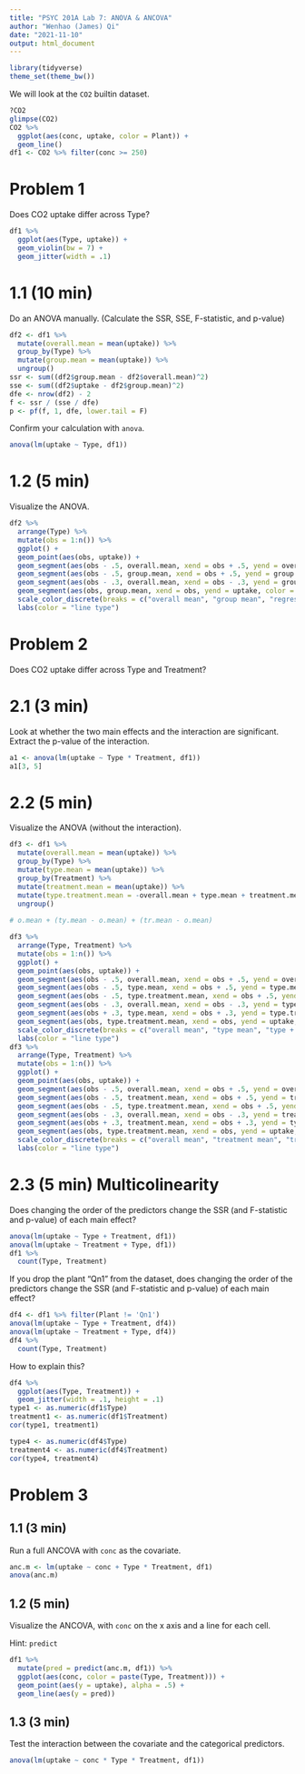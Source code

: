 ```yaml
---
title: "PSYC 201A Lab 7: ANOVA & ANCOVA"
author: "Wenhao (James) Qi"
date: "2021-11-10"
output: html_document
---
```

  
```r
library(tidyverse)
theme_set(theme_bw())
```

We will look at the `CO2` builtin dataset.

```r
?CO2
glimpse(CO2)
CO2 %>%
  ggplot(aes(conc, uptake, color = Plant)) +
  geom_line()
df1 <- CO2 %>% filter(conc >= 250)
```

# Problem 1

Does CO2 uptake differ across Type?

```r
df1 %>%
  ggplot(aes(Type, uptake)) +
  geom_violin(bw = 7) +
  geom_jitter(width = .1)
```

# 1.1 (10 min)

Do an ANOVA manually.  (Calculate the SSR, SSE, F-statistic, and p-value)

```r
df2 <- df1 %>% 
  mutate(overall.mean = mean(uptake)) %>% 
  group_by(Type) %>% 
  mutate(group.mean = mean(uptake)) %>% 
  ungroup()
ssr <- sum((df2$group.mean - df2$overall.mean)^2)
sse <- sum((df2$uptake - df2$group.mean)^2)
dfe <- nrow(df2) - 2
f <- ssr / (sse / dfe)
p <- pf(f, 1, dfe, lower.tail = F)
```

Confirm your calculation with `anova`.

```r
anova(lm(uptake ~ Type, df1))
```

# 1.2 (5 min)

Visualize the ANOVA.

```r
df2 %>%
  arrange(Type) %>%
  mutate(obs = 1:n()) %>%
  ggplot() +
  geom_point(aes(obs, uptake)) +
  geom_segment(aes(obs - .5, overall.mean, xend = obs + .5, yend = overall.mean, color = "overall mean"), size = 1) +
  geom_segment(aes(obs - .5, group.mean, xend = obs + .5, yend = group.mean, color = "group mean"), size = 1) +
  geom_segment(aes(obs - .3, overall.mean, xend = obs - .3, yend = group.mean, color = "regression")) +
  geom_segment(aes(obs, group.mean, xend = obs, yend = uptake, color = "error")) +
  scale_color_discrete(breaks = c("overall mean", "group mean", "regression", "error")) +
  labs(color = "line type")
```

# Problem 2

Does CO2 uptake differ across Type and Treatment?

# 2.1 (3 min)

Look at whether the two main effects and the interaction are significant. Extract the p-value of the interaction.

```r
a1 <- anova(lm(uptake ~ Type * Treatment, df1))
a1[3, 5]
```

# 2.2 (5 min)

Visualize the ANOVA (without the interaction).

```r
df3 <- df1 %>% 
  mutate(overall.mean = mean(uptake)) %>% 
  group_by(Type) %>% 
  mutate(type.mean = mean(uptake)) %>% 
  group_by(Treatment) %>% 
  mutate(treatment.mean = mean(uptake)) %>% 
  mutate(type.treatment.mean = -overall.mean + type.mean + treatment.mean) %>% 
  ungroup()
  
# o.mean + (ty.mean - o.mean) + (tr.mean - o.mean)

df3 %>%
  arrange(Type, Treatment) %>%
  mutate(obs = 1:n()) %>%
  ggplot() +
  geom_point(aes(obs, uptake)) +
  geom_segment(aes(obs - .5, overall.mean, xend = obs + .5, yend = overall.mean, color = "overall mean"), size = 1) +
  geom_segment(aes(obs - .5, type.mean, xend = obs + .5, yend = type.mean, color = "type mean"), size = 1) +
  geom_segment(aes(obs - .5, type.treatment.mean, xend = obs + .5, yend = type.treatment.mean, color = "type + treatment mean"), size = 1) +
  geom_segment(aes(obs - .3, overall.mean, xend = obs - .3, yend = type.mean, color = "regression type")) +
  geom_segment(aes(obs + .3, type.mean, xend = obs + .3, yend = type.treatment.mean, color = "regression treatment")) +
  geom_segment(aes(obs, type.treatment.mean, xend = obs, yend = uptake, color = "error")) +
  scale_color_discrete(breaks = c("overall mean", "type mean", "type + treatment mean", "regression type", "regression treatment", "error")) +
  labs(color = "line type")
df3 %>%
  arrange(Type, Treatment) %>%
  mutate(obs = 1:n()) %>%
  ggplot() +
  geom_point(aes(obs, uptake)) +
  geom_segment(aes(obs - .5, overall.mean, xend = obs + .5, yend = overall.mean, color = "overall mean"), size = 1) +
  geom_segment(aes(obs - .5, treatment.mean, xend = obs + .5, yend = treatment.mean, color = "treatment mean"), size = 1) +
  geom_segment(aes(obs - .5, type.treatment.mean, xend = obs + .5, yend = type.treatment.mean, color = "treatment + type mean"), size = 1) +
  geom_segment(aes(obs - .3, overall.mean, xend = obs - .3, yend = treatment.mean, color = "regression treatment")) +
  geom_segment(aes(obs + .3, treatment.mean, xend = obs + .3, yend = type.treatment.mean, color = "regression type")) +
  geom_segment(aes(obs, type.treatment.mean, xend = obs, yend = uptake, color = "error")) +
  scale_color_discrete(breaks = c("overall mean", "treatment mean", "treatment + type mean", "regression treatment", "regression type", "error")) +
  labs(color = "line type")
```

# 2.3 (5 min) Multicolinearity

Does changing the order of the predictors change the SSR (and F-statistic and p-value) of each main effect?

```r
anova(lm(uptake ~ Type + Treatment, df1))
anova(lm(uptake ~ Treatment + Type, df1))
df1 %>% 
  count(Type, Treatment)
```

If you drop the plant "Qn1" from the dataset, does changing the order of the predictors change the SSR (and F-statistic and p-value) of each main effect?

```r
df4 <- df1 %>% filter(Plant != 'Qn1')
anova(lm(uptake ~ Type + Treatment, df4))
anova(lm(uptake ~ Treatment + Type, df4))
df4 %>% 
  count(Type, Treatment)
```

How to explain this?

```r
df4 %>% 
  ggplot(aes(Type, Treatment)) +
  geom_jitter(width = .1, height = .1)
type1 <- as.numeric(df1$Type)
treatment1 <- as.numeric(df1$Treatment)
cor(type1, treatment1)

type4 <- as.numeric(df4$Type)
treatment4 <- as.numeric(df4$Treatment)
cor(type4, treatment4)
```

# Problem 3

## 1.1 (3 min)

Run a full ANCOVA with `conc` as the covariate.

```r
anc.m <- lm(uptake ~ conc + Type * Treatment, df1)
anova(anc.m)
```

## 1.2 (5 min)

Visualize the ANCOVA, with `conc` on the x axis and a line for each cell.

Hint: `predict`

```r
df1 %>% 
  mutate(pred = predict(anc.m, df1)) %>% 
  ggplot(aes(conc, color = paste(Type, Treatment))) +
  geom_point(aes(y = uptake), alpha = .5) +
  geom_line(aes(y = pred))
```

## 1.3 (3 min)

Test the interaction between the covariate and the categorical predictors.

```r
anova(lm(uptake ~ conc * Type * Treatment, df1))
```

